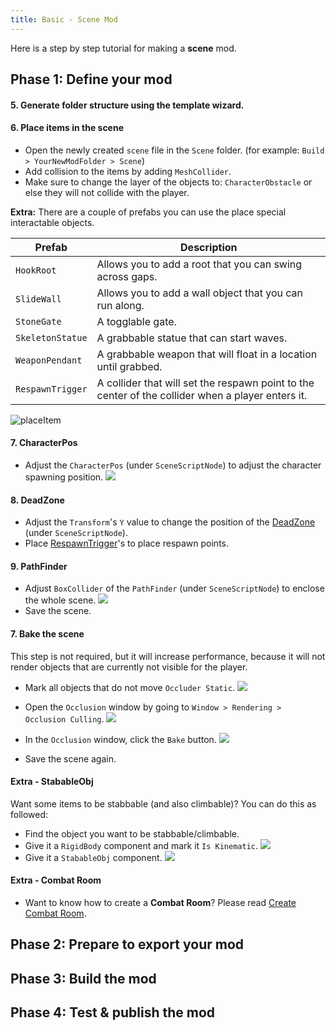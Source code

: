 ```yaml
---
title: Basic - Scene Mod
---
```


Here is a step by step tutorial for making a **scene** mod.

## Phase 1: Define your mod

<ModTutorialFragmentStepOpenUnity />

#### 5. Generate folder structure using the template wizard.

<ModTutorialFragmentStepTemplateWizard modType="Scene" />

#### 6. Place items in the scene

* Open the newly created `scene` file in the `Scene` folder. (for example: `Build > YourNewModFolder > Scene`)
* Add collision to the items by adding `MeshCollider`.
* Make sure to change the layer of the objects to: `CharacterObstacle` or else they will not collide with the player.

**Extra:** There are a couple of prefabs you can use the place special interactable objects.

| Prefab      | Description                                                         |
|-------------|---------------------------------------------------------------------|
| `HookRoot`  | Allows you to add a root that you can swing across gaps.            |
| `SlideWall` | Allows you to add a wall object that you can run along.             |
| `StoneGate` | A togglable gate.                                                   |
| `SkeletonStatue` | A grabbable statue that can start waves.                       |
| `WeaponPendant` | A grabbable weapon that will float in a location until grabbed. |
| `RespawnTrigger` | A collider that will set the respawn point to the center of the collider when a player enters it. |

![placeItem](create-a-scene-mod/placeItem.png)

#### 7. CharacterPos

* Adjust the `CharacterPos` (under `SceneScriptNode`) to adjust the character spawning position.
![](create-a-scene-mod/sceneScriptNode.png)

#### 8. DeadZone

* Adjust the `Transform`'s `Y` value to change the position of the [DeadZone](/docs/details/deadzone-respawntrigger) (under `SceneScriptNode`).
* Place [RespawnTrigger](/docs/details/deadzone-respawntrigger)'s to place respawn points.


#### 9. PathFinder

* Adjust `BoxCollider` of the `PathFinder` (under `SceneScriptNode`) to enclose the whole scene.
![](create-a-scene-mod/pathfinder.png)
* Save the scene.

#### 7. Bake the scene
This step is not required, but it will increase performance, because it will not render objects that are currently not visible for the player.

* Mark all objects that do not move `Occluder Static`.
![](create-a-scene-mod/occluderStatic.png)

* Open the `Occlusion` window by going to `Window > Rendering > Occlusion Culling`.
![](create-a-scene-mod/occlusionCullingWindow.png)

* In the `Occlusion` window, click the `Bake` button.
![](create-a-scene-mod/occlusionCullingBake.png)

* Save the scene again.

#### Extra - StabableObj
Want some items to be stabbable (and also climbable)? You can do this as followed:

* Find the object you want to be stabbable/climbable.
* Give it a `RigidBody` component and mark it `Is Kinematic`.
![](create-a-scene-mod/kinematicRigidbody.png)
* Give it a `StabableObj` component.
![](create-a-scene-mod/stabableObj.png)

#### Extra - Combat Room
* Want to know how to create a **Combat Room**? Please read [Create Combat Room](./create-combat-room).

## Phase 2: Prepare to export your mod

<ModTutorialFragmentStepCreateIcon modType="Scene" />

## Phase 3: Build the mod

<ModTutorialFragmentPhaseBuild />

## Phase 4: Test & publish the mod

<ModTutorialFragmentPhaseTest />
